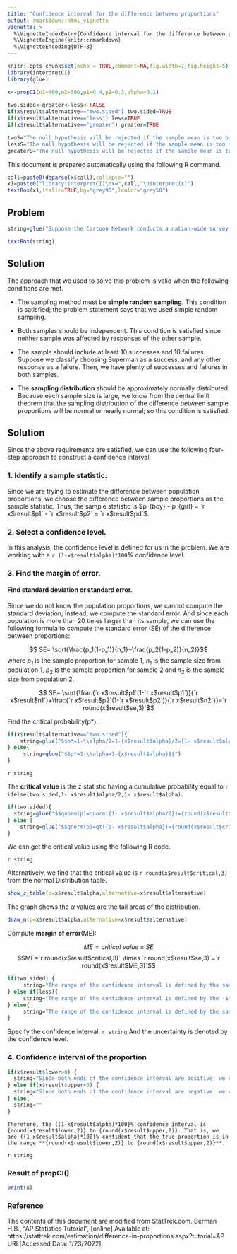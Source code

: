```yaml
---
title: "Confidence interval for the difference between proportions"
output: rmarkdown::html_vignette
vignette: >
  %\VignetteIndexEntry{Confidence interval for the difference between proportions}
  %\VignetteEngine{knitr::rmarkdown}
  %\VignetteEncoding{UTF-8}
---
```


```r
knitr::opts_chunk$set(echo = TRUE,comment=NA,fig.width=7,fig.height=5)
library(interpretCI)
library(glue)
```

```r
x<-propCI(n1=400,n2=300,p1=0.4,p2=0.3,alpha=0.1)
  
two.sided<-greater<-less<-FALSE
if(x$result$alternative=="two.sided") two.sided=TRUE
if(x$result$alternative=="less") less=TRUE
if(x$result$alternative=="greater") greater=TRUE

twoS="The null hypothesis will be rejected if the sample mean is too big or if it is too small."
lessS="The null hypothesis will be rejected if the sample mean is too small."
greaterS="The null hypothesis will be rejected if the sample mean is too big."
```

This document is prepared automatically using the following R command.

```r
call=paste0(deparse(x$call),collapse="")
x1=paste0("library(interpretCI)\nx=",call,"\ninterpret(x)")
textBox(x1,italic=TRUE,bg="grey95",lcolor="grey50")
```

## Problem


```r

string=glue("Suppose the Cartoon Network conducts a nation-wide survey to assess viewer attitudes toward Superman. Using a simple random sample, they select {x$result$n1} boys and {x$result$n2} girls to participate in the study. {English(x$result$p1*100)} percent of the boys say that Superman is their favorite character, compared to {english(x$result$p2*100)} percent of the girls. What is the {(1-x$result$alpha)*100}% confidence interval for the true difference in attitudes toward Superman?")

textBox(string)
```



## Solution

The approach that we used to solve this problem is valid when the following conditions are met.

- The sampling method must be **simple random sampling**. This condition is satisfied; the problem statement says that we used simple random sampling.

- Both samples should be independent. This condition is satisfied since neither sample was affected by responses of the other sample.

- The sample should include at least 10 successes and 10 failures. Suppose we classify choosing Superman as a success, and any other response as a failure. Then, we have plenty of successes and failures in both samples.

- The **sampling distribution** should be approximately normally distributed. Because each sample size is large, we know from the central limit theorem that the sampling distribution of the difference between sample proportions will be normal or nearly normal; so this condition is satisfied.


## Solution

Since the above requirements are satisfied, we can use the following four-step approach to construct a confidence interval.

### 1. Identify a sample statistic. 

 Since we are trying to estimate the difference between population proportions, we choose the difference between sample proportions as the sample statistic. Thus, the sample statistic is $p_{boy} - p_{girl} = `r x$result$p1` - `r x$result$p2` = `r x$result$pd`$.

### 2. Select a confidence level. 

In this analysis, the confidence level is defined for us in the problem. We are working with a `r (1-x$result$alpha)*100`% confidence level.

### 3. Find the margin of error. 


#### Find standard deviation or standard error. 

Since we do not know the population proportions, we cannot compute the standard deviation; instead, we compute the standard error. And since each population is more than 20 times larger than its sample, we can use the following formula to compute the standard error (SE) of the difference between proportions:

$$ SE= \sqrt{\frac{p_1(1-p_1)}{n_1}+\frac{p_2(1-p_2)}{n_2}}$$
where $p_1$ is the sample proportion for sample 1, $n_1$ is the sample size from population 1, $p_2$ is the sample proportion for sample 2 and $n_2$ is the sample size from population 2.

$$ SE= \sqrt{\frac{`r x$result$p1`(1-`r x$result$p1`)}{`r x$result$n1`}+\frac{`r x$result$p2`(1-`r x$result$p2`)}{`r x$result$n2`}}=`r round(x$result$se,3)`$$


Find the critical probability(p*):

```r
if(x$result$alternative=="two.sided"){
    string=glue("$$p*=1-\\alpha/2=1-{x$result$alpha}/2={1- x$result$alpha/2}$$")
} else{
     string=glue("$$p*=1-\\alpha=1-{x$result$alpha}$$")
}
```
`r string`


The **critical value** is the z statistic having a cumulative probability equal to `r ifelse(two.sided,1- x$result$alpha/2,1- x$result$alpha)`.

```r
if(two.sided){
  string=glue("$$qnorm(p)=qnorm({1- x$result$alpha/2})={round(x$result$critical,3)}$$")
} else {
    string=glue("$$qnorm(p)=qt({1- x$result$alpha})={round(x$result$critical,3)}$$") 
} 
```

We can get the critical value using the following R code.

`r string`

Alternatively, we find that the critical value is `r round(x$result$critical,3)` from the normal Distribution table.

```r
show_z_table(p=x$result$alpha,alternative=x$result$alternative)
```


The graph shows the $\alpha$ values are the tail areas of the distribution. 

```r
draw_n(p=x$result$alpha,alternative=x$result$alternative)
```

Compute **margin of error**(ME):

$$ME=critical\ value \times SE$$
$$ME=`r round(x$result$critical,3)` \times `r round(x$result$se,3)`=`r round(x$result$ME,3)`$$

```r
if(two.sided) {
     string="The range of the confidence interval is defined by the sample statistic $\\pm$margin of error."
} else if(less){
     string="The range of the confidence interval is defined by the -$\\infty$(infinite) and the sample statistic + margin of error."
} else{
     string="The range of the confidence interval is defined by the sample statistic - margin of error and the $\\infty$(infinite)."
}
```

Specify the confidence interval. `r string` And the uncertainty is denoted by the confidence level.

### 4. Confidence interval of the proportion
 

```r
if(x$result$lower>0) {
  string="Since both ends of the confidence interval are positive, we can conclude that more boys than girls choose Superman as their favorite cartoon character."
} else if(x$result$upper<0) {
  string="Since both ends of the confidence interval are negative, we can conclude that less boys than girls choose Superman as their favorite cartoon character."
} else{
  string=""
}
```


```glue
Therefore, the {(1-x$result$alpha)*100}% confidence interval is {round(x$result$lower,2)} to {round(x$result$upper,2)}. That is, we are {(1-x$result$alpha)*100}% confident that the true proportion is in the range **{round(x$result$lower,2)} to {round(x$result$upper,2)}**. 
```
`r string`




### Result of propCI()

```r
print(x)
```

### Reference

The contents of this document are modified from StatTrek.com.
Berman H.B., "AP Statistics Tutorial", [online] Available at:  https://stattrek.com/estimation/difference-in-proportions.aspx?tutorial=AP URL[Accessed Data: 1/23/2022]. 

